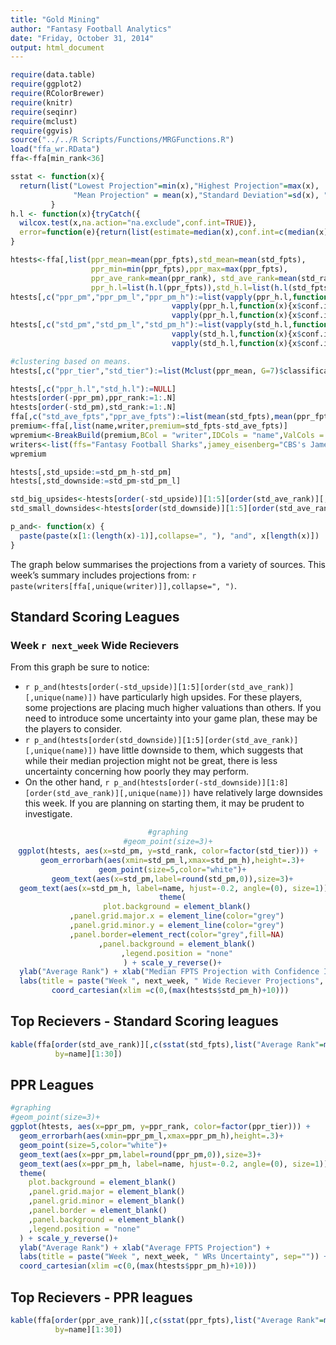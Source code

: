 ```yaml
---
title: "Gold Mining"
author: "Fantasy Football Analytics"
date: "Friday, October 31, 2014"
output: html_document
---
```


```r
require(data.table)
require(ggplot2)
require(RColorBrewer)
require(knitr)
require(seqinr)
require(mclust)
require(ggvis)
source("../../R Scripts/Functions/MRGFunctions.R")
load("ffa_wr.RData")
ffa<-ffa[min_rank<36]

sstat <- function(x){
  return(list("Lowest Projection"=min(x),"Highest Projection"=max(x),
              "Mean Projection" = mean(x),"Standard Deviation"=sd(x), "Median Projection"=median(x)))
         }
h.l <- function(x){tryCatch({
  wilcox.test(x,na.action="na.exclude",conf.int=TRUE)},
  error=function(e){return(list(estimate=median(x),conf.int=c(median(x)-sd(x),median(x)+sd(x))))})
}

htests<-ffa[,list(ppr_mean=mean(ppr_fpts),std_mean=mean(std_fpts),
                  ppr_min=min(ppr_fpts),ppr_max=max(ppr_fpts),
                  ppr_ave_rank=mean(ppr_rank), std_ave_rank=mean(std_rank),
                  ppr_h.l=list(h.l(ppr_fpts)),std_h.l=list(h.l(std_fpts))),by=name]
htests[,c("ppr_pm","ppr_pm_l","ppr_pm_h"):=list(vapply(ppr_h.l,function(x){x$estimate},double(1)),
                                    vapply(ppr_h.l,function(x){x$conf.int[1]},double(1)),
                                    vapply(ppr_h.l,function(x){x$conf.int[2]},double(1)))]
htests[,c("std_pm","std_pm_l","std_pm_h"):=list(vapply(std_h.l,function(x){x$estimate},double(1)),
                                    vapply(std_h.l,function(x){x$conf.int[1]},double(1)),
                                    vapply(std_h.l,function(x){x$conf.int[2]},double(1)))]

#clustering based on means.
htests[,c("ppr_tier","std_tier"):=list(Mclust(ppr_mean, G=7)$classification,Mclust(std_mean,G=7)$classification)]

htests[,c("ppr_h.l","std_h.l"):=NULL]
htests[order(-ppr_pm),ppr_rank:=1:.N]
htests[order(-std_pm),std_rank:=1:.N]
ffa[,c("std_ave_fpts","ppr_ave_fpts"):=list(mean(std_fpts),mean(ppr_fpts)),by=name]
premium<-ffa[,list(name,writer,premium=std_fpts-std_ave_fpts)]
wpremium<-BreakBuild(premium,BCol = "writer",IDCols = "name",ValCols = "premium")
writers<-list(ffs="Fantasy Football Sharks",jamey_eisenberg="CBS's Jamey Eisenberg", dave_richard="CBS's Dave Richard",espn="ESPN",pp="Picking Pros",yahoo="Yahoo Sports",fx="Fox Sports",fft="Fantasy Football Today")
wpremium

htests[,std_upside:=std_pm_h-std_pm]
htests[,std_downside:=std_pm-std_pm_l]

std_big_upsides<-htests[order(-std_upside)][1:5][order(std_ave_rank)][,unique(name)]
std_small_downsides<-htests[order(std_downside)][1:5][order(std_ave_rank)][,unique(name)]

p_and<- function(x) {
  paste(paste(x[1:(length(x)-1)],collapse=", "), "and", x[length(x)])
}

```

The graph below summarises the projections from a variety of sources.  This week's summary includes projections from: `r paste(writers[ffa[,unique(writer)]],collapse=", ")`.

## Standard Scoring Leagues

### Week `r next_week` Wide Recievers 

From this graph be sure to notice:

 - `r p_and(htests[order(-std_upside)][1:5][order(std_ave_rank)][,unique(name)])` have particularly high upsides.  For these players, some projections are placing much higher valuations than others.  If you need to introduce some uncertainty into your game plan, these may be the players to consider.
 - `r p_and(htests[order(std_downside)][1:5][order(std_ave_rank)][,unique(name)])` have little downside to them, which suggests that while their median projection might not be great, there is less uncertainty concerning how poorly they may perform.
 - On the other hand, `r p_and(htests[order(-std_downside)][1:8][order(std_ave_rank)][,unique(name)])` have relatively large downsides this week.  If you are planning on starting them, it may be prudent to investigate.
 
<center> 
```r
#graphing
#geom_point(size=3)+
ggplot(htests, aes(x=std_pm, y=std_rank, color=factor(std_tier))) +
  geom_errorbarh(aes(xmin=std_pm_l,xmax=std_pm_h),height=.3)+
  geom_point(size=5,color="white")+
  geom_text(aes(x=std_pm,label=round(std_pm,0)),size=3)+
  geom_text(aes(x=std_pm_h, label=name, hjust=-0.2, angle=(0), size=1))+
  theme(
    plot.background = element_blank()
    ,panel.grid.major.x = element_line(color="grey")
    ,panel.grid.minor.y = element_line(color="grey")
    ,panel.border=element_rect(color="grey",fill=NA)
    ,panel.background = element_blank()
    ,legend.position = "none"
  ) + scale_y_reverse()+
  ylab("Average Rank") + xlab("Median FPTS Projection with Confidence Interval") +
  labs(title = paste("Week ", next_week, " Wide Reciever Projections", sep="")) +
  coord_cartesian(xlim =c(0,(max(htests$std_pm_h)+10))) 
```
</center>

## Top Recievers - Standard Scoring leagues

```r
kable(ffa[order(std_ave_rank)][,c(sstat(std_fpts),list("Average Rank"=mean(ppr_rank))),
          by=name][1:30])
```


## PPR Leagues

```r
#graphing
#geom_point(size=3)+
ggplot(htests, aes(x=ppr_pm, y=ppr_rank, color=factor(ppr_tier))) +
  geom_errorbarh(aes(xmin=ppr_pm_l,xmax=ppr_pm_h),height=.3)+
  geom_point(size=5,color="white")+
  geom_text(aes(x=ppr_pm,label=round(ppr_pm,0)),size=3)+
  geom_text(aes(x=ppr_pm_h, label=name, hjust=-0.2, angle=(0), size=1))+
  theme(
    plot.background = element_blank()
    ,panel.grid.major = element_blank()
    ,panel.grid.minor = element_blank()
    ,panel.border = element_blank()
    ,panel.background = element_blank()
    ,legend.position = "none"
  ) + scale_y_reverse()+
  ylab("Average Rank") + xlab("Average FPTS Projection") +
  labs(title = paste("Week ", next_week, " WRs Uncertainty", sep="")) +
  coord_cartesian(xlim =c(0,(max(htests$ppr_pm_h)+10))) 

```


## Top Recievers - PPR leagues
```r
kable(ffa[order(ppr_ave_rank)][,c(sstat(ppr_fpts),list("Average Rank"=mean(ppr_rank))),
          by=name][1:30])
```


